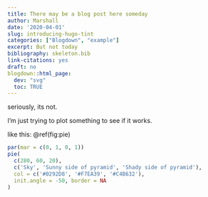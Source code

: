 ```yaml
---
title: There may be a blog post here someday 
author: Marshall
date: '2020-04-01'
slug: introducing-hugo-tint
categories: ["Blogdown", "example"]
excerpt: But not today
bibliography: skeleton.bib
link-citations: yes
draft: no
blogdown::html_page:
  dev: "svg"
  toc: TRUE
---
```


seriously, its not. 

I'm just trying to plot something to see if it works. 

like this: \@ref(fig:pie) 

```r
par(mar = c(0, 1, 0, 1))
pie(
  c(280, 60, 20),
  c('Sky', 'Sunny side of pyramid', 'Shady side of pyramid'),
  col = c('#0292D8', '#F7EA39', '#C4B632'),
  init.angle = -50, border = NA
)
```